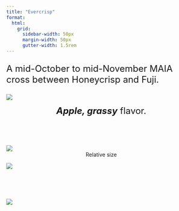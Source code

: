```yaml
---
title: "Evercrisp"
format:
  html: 
    grid:
      sidebar-width: 50px
      margin-width: 50px
      gutter-width: 1.5rem
---
```


:::{style="font-size: x-large;"}
A mid-October to mid-November MAIA cross between Honeycrisp and Fuji.
:::

::: grid
::: g-col-5

![](img/transparentapples/evercrisp-crop.png)

:::{style="font-size: x-large;"}
<center><i><b>Apple, grassy</b></i> flavor.</center><br>
:::

![](img/evercrisp-crop.jpg)
<center>Relative size</center>

:::

::: g-col-5

![](img/websitefigs/Apple_evercrisp.svg)

<br><br><br>

![](img/flavfigs/flavor_plot_Evercrisp.svg)

:::
:::
